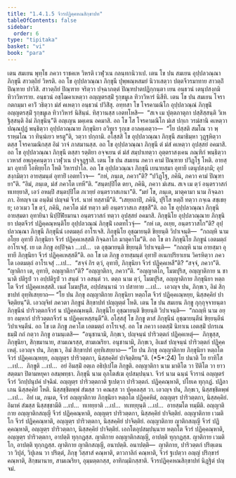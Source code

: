 ```yaml
---
title: "1.4.1.5 จีวรปฏิคฺคหณสิกฺขาปท"
tableOfContents: false
sidebar:
  order: 6
type: "tipitaka"
basket: "vi"
book: "para"
---
```



<DynamicBreadcrumb />

<Division number="508" book="para">

<Paragraph number="1956" book="para">
เตน สมเยน พุทฺโธ ภควา ราชคเห วิหรติ เวฬุวเน กลนฺทกนิวาเป. เตน โข ปน สมเยน อุปฺปลวณฺณา ภิกฺขุนี สาวตฺถิยํ วิหรติ. อถ โข อุปฺปลวณฺณา ภิกฺขุนี ปุพฺพณฺหสมยํ นิวาเสตฺวา ปตฺตจีวรมาทาย สาวตฺถิํ ปิณฺฑาย ปาวิสิ. สาวตฺถิยํ ปิณฺฑาย จริตฺวา ปจฺฉาภตฺตํ ปิณฺฑปาตปฏิกฺกนฺตา เยน อนฺธวนํ เตนุปสงฺกมิ ทิวาวิหาราย. อนฺธวนํ อชฺโฌคาเหตฺวา อญฺญตรสฺมิํ รุกฺขมูเล ทิวาวิหารํ นิสีทิ. เตน โข ปน สมเยน โจรา กตกมฺมา คาวิํ วธิตฺวา มํสํ คเหตฺวา อนฺธวนํ ปวิสิํสุ. อทฺทสา โข โจรคามณิโก อุปฺปลวณฺณํ ภิกฺขุนิํ อญฺญตรสฺมิํ รุกฺขมูเล ทิวาวิหารํ นิสินฺนํ. ทิสฺวานสฺส เอตทโหสิ—  “สเจ เม ปุตฺตภาตุกา ปสฺสิสฺสนฺติ วิเหฐิสฺสนฺติ อิมํ ภิกฺขุนินฺ”ติ อญฺเญน มคฺเคน อคมาสิ. อถ โข โส โจรคามณิโก มํเส ปกฺเก วรมํสานิ คเหตฺวา ปณฺณปุฏํ พนฺธิตฺวา อุปฺปลวณฺณาย ภิกฺขุนิยา อวิทูเร รุกฺเข อาลคฺเคตฺวา—  “โย ปสฺสติ สมโณ วา พฺราหฺมโณ วา ทินฺนํเยว หรตู”ติ, วตฺวา ปกฺกามิ. อโสฺสสิ โข อุปฺปลวณฺณา ภิกฺขุนี สมาธิมฺหา วุฏฺฐหิตฺวา ตสฺส โจรคามณิกสฺส อิมํ วาจํ ภาสมานสฺส. อถ โข อุปฺปลวณฺณา ภิกฺขุนี ตํ มํสํ คเหตฺวา อุปสฺสยํ อคมาสิ. อถ โข อุปฺปลวณฺณา ภิกฺขุนี ตสฺสา รตฺติยา อจฺจเยน ตํ มํสํ สมฺปาเทตฺวา อุตฺตราสงฺเคน ภณฺฑิกํ พนฺธิตฺวา เวหาสํ อพฺภุคฺคนฺตฺวา เวฬุวเน ปจฺจุฏฺฐาสิ.
</Paragraph>

<Paragraph number="1957" book="para">
เตน โข ปน สมเยน ภควา คามํ ปิณฺฑาย ปวิฏฺโฐ โหติ. อายสฺมา อุทายี โอหิยฺยโก โหติ วิหารปาโล. อถ โข อุปฺปลวณฺณา ภิกฺขุนี เยนายสฺมา อุทายี เตนุปสงฺกมิ; อุปสงฺกมิตฺวา อายสฺมนฺตํ อุทายิํ เอตทโวจ—  “กหํ, ภนฺเต, ภควา”ติ? “ปวิฏฺโฐ, ภคินิ, ภควา คามํ ปิณฺฑายา”ติ. “อิมํ, ภนฺเต, มํสํ ภควโต เทหี”ติ. “สนฺตปฺปิโต ตยา, ภคินิ, ภควา มํเสน. สเจ เม ตฺวํ อนฺตรวาสกํ ทเทยฺยาสิ, เอวํ อหมฺปิ สนฺตปฺปิโต ภเวยฺยํ อนฺตรวาสเกนา”ติ. “มยํ โข, ภนฺเต, มาตุคามา นาม กิจฺฉลาภา. อิทญฺจ เม อนฺติมํ ปญฺจมํ จีวรํ. นาหํ ทสฺสามี”ติ. “เสยฺยถาปิ, ภคินิ, ปุริโส หตฺถิํ ทตฺวา กจฺเฉ สชฺเชยฺย; เอวเมว โข ตฺวํ, ภคินิ, ภควโต มํสํ ทตฺวา มยิ อนฺตรวาสเก สชฺชสี”ติ. อถ โข อุปฺปลวณฺณา ภิกฺขุนี อายสฺมตา อุทายินา นิปฺปีฬิยมานา อนฺตรวาสกํ ทตฺวา อุปสฺสยํ อคมาสิ. ภิกฺขุนิโย อุปฺปลวณฺณาย ภิกฺขุนิยา ปตฺตจีวรํ ปฏิคฺคณฺหนฺติโย อุปฺปลวณฺณํ ภิกฺขุนิํ เอตทโวจุํ—  “กหํ เต, อเยฺย, อนฺตรวาสโก”ติ? อุปฺปลวณฺณา ภิกฺขุนี ภิกฺขุนีนํ เอตมตฺถํ อาโรเจสิ. ภิกฺขุนิโย อุชฺฌายนฺติ ขิยฺยนฺติ วิปาเจนฺติ—  “กถญฺหิ นาม อโยฺย อุทายี ภิกฺขุนิยา จีวรํ ปฏิคฺคเหสฺสติ กิจฺฉลาโภ มาตุคาโม”ติ. อถ โข ตา ภิกฺขุนิโย ภิกฺขูนํ เอตมตฺถํ อาโรเจสุํ. เย เต ภิกฺขู อปฺปิจฺฉา …เป…  เต อุชฺฌายนฺติ ขิยฺยนฺติ วิปาเจนฺติ—  “กถญฺหิ นาม อายสฺมา อุทายี ภิกฺขุนิยา จีวรํ ปฏิคฺคเหสฺสตี”ติ.
</Paragraph>

<Paragraph number="1958" book="para">
อถ โข เต ภิกฺขู อายสฺมนฺตํ อุทายิํ อเนกปริยาเยน วิครหิตฺวา ภควโต เอตมตฺถํ อาโรเจสุํ …เป…  “สจฺจํ กิร ตฺวํ, อุทายิ, ภิกฺขุนิยา จีวรํ ปฏิคฺคเหสี”ติ? “สจฺจํ, ภควา”ติ. “ญาติกา เต, อุทายิ, อญฺญาติกา”ติ? “อญฺญาติกา, ภควา”ติ. “อญฺญาตโก, โมฆปุริส, อญฺญาติกาย น ชานาติ ปติรูปํ วา อปฺปติรูปํ วา สนฺตํ วา อสนฺตํ วา. ตตฺถ นาม ตฺวํ, โมฆปุริส, อญฺญาติกาย ภิกฺขุนิยา หตฺถโต จีวรํ ปฏิคฺคเหสฺสสิ. เนตํ โมฆปุริส, อปฺปสนฺนานํ วา ปสาทาย …เป…  เอวญฺจ ปน, ภิกฺขเว, อิมํ สิกฺขาปทํ อุทฺทิเสยฺยาถ—
</Paragraph>

</Division>
<Division number="509" book="para">

<Paragraph number="1959" book="para">
<Emphasis>“โย ปน ภิกฺขุ อญฺญาติกาย ภิกฺขุนิยา หตฺถโต จีวรํ ปฏิคฺคเณฺหยฺย, นิสฺสคฺคิยํ ปาจิตฺติยนฺ”</Emphasis>ติ.
</Paragraph>

<Paragraph number="1960" book="para">
เอวญฺจิทํ ภควตา ภิกฺขูนํ สิกฺขาปทํ ปญฺญตฺตํ โหติ.
</Paragraph>

</Division>
<Division number="510" book="para">

<Paragraph number="1961" book="para">
เตน โข ปน สมเยน ภิกฺขู กุกฺกุจฺจายนฺตา ภิกฺขุนีนํ ปาริวตฺตกจีวรํ น ปฏิคฺคณฺหนฺติ. ภิกฺขุนิโย อุชฺฌายนฺติ ขิยฺยนฺติ วิปาเจนฺติ—  “กถญฺหิ นาม อยฺยา อมฺหากํ ปาริวตฺตกจีวรํ น ปฏิคฺคเหสฺสนฺตี”ติ.
</Paragraph>

<Paragraph number="1962" book="para">
อโสฺสสุํ โข ภิกฺขู ตาสํ ภิกฺขุนีนํ อุชฺฌายนฺตีนํ ขิยฺยนฺตีนํ วิปาเจนฺตีนํ. อถ โข เต ภิกฺขู ภควโต เอตมตฺถํ อาโรเจสุํ. อถ โข ภควา เอตสฺมิํ นิทาเน เอตสฺมิํ ปกรเณ ธมฺมิํ กถํ กตฺวา ภิกฺขู อามนฺเตสิ—  “อนุชานามิ, ภิกฺขเว, ปญฺจนฺนํ ปาริวตฺตกํ ปฏิคฺคเหตุํ—  ภิกฺขุสฺส, ภิกฺขุนิยา, สิกฺขมานาย, สามเณรสฺส, สามเณริยา. อนุชานามิ, ภิกฺขเว, อิเมสํ ปญฺจนฺนํ ปาริวตฺตกํ ปฏิคฺคเหตุํ. เอวญฺจ ปน, ภิกฺขเว, อิมํ สิกฺขาปทํ อุทฺทิเสยฺยาถ—
</Paragraph>

</Division>
<Division number="511" book="para">

<Paragraph number="1963" book="para">
<Emphasis>“โย ปน ภิกฺขุ อญฺญาติกาย ภิกฺขุนิยา หตฺถโต จีวรํ ปฏิคฺคเณฺหยฺย, อญฺญตฺร ปาริวตฺตกา, นิสฺสคฺคิยํ ปาจิตฺติยนฺ”</Emphasis>ติ. (*5*:<Emphasis>24</Emphasis>)
</Paragraph>

</Division>
<Division number="512" book="para">

<Paragraph number="1964" book="para">
<Emphasis>โย ปนา</Emphasis>ติ โย ยาทิโส …เป…  <Emphasis>ภิกฺขู</Emphasis>ติ …เป…  อยํ อิมสฺมิํ อตฺเถ อธิปฺเปโต ภิกฺขูติ.
</Paragraph>

<Paragraph number="1965" book="para">
<Emphasis>อญฺญาติกา</Emphasis> นาม มาติโต วา ปิติโต วา ยาว สตฺตมา ปิตามหยุคา อสมฺพทฺธา.
</Paragraph>

<Paragraph number="1966" book="para">
<Emphasis>ภิกฺขุนี</Emphasis> นาม อุภโตสํเฆ อุปสมฺปนฺนา.
</Paragraph>

<Paragraph number="1967" book="para">
<Emphasis>จีวรํ</Emphasis> นาม ฉนฺนํ จีวรานํ อญฺญตรํ จีวรํ วิกปฺปนุปคํ ปจฺฉิมํ.
</Paragraph>

<Paragraph number="1968" book="para">
<Emphasis>อญฺญตฺร ปาริวตฺตกา</Emphasis>ติ ฐเปตฺวา ปาริวตฺตกํ.
</Paragraph>

<Paragraph number="1969" book="para">
ปฏิคฺคณฺหาติ, ปโยเค ทุกฺกฏํ. ปฏิลาเภน นิสฺสคฺคิยํ โหติ. นิสฺสชฺชิตพฺพํ สํฆสฺส วา คณสฺส วา ปุคฺคลสฺส วา. เอวญฺจ ปน, ภิกฺขเว, นิสฺสชฺชิตพฺพํ …เป…  อิทํ เม, ภนฺเต, จีวรํ อญฺญาติกาย ภิกฺขุนิยา หตฺถโต ปฏิคฺคหิตํ, อญฺญตฺร ปาริวตฺตกา, นิสฺสคฺคิยํ. อิมาหํ สํฆสฺส นิสฺสชฺชามีติ …เป…  ทเทยฺยาติ …เป…  ทเทยฺยุนฺติ …เป…  อายสฺมโต ทมฺมีติ.
</Paragraph>

</Division>
<Division number="513" book="para">

<Paragraph number="1970" book="para">
อญฺญาติกาย อญฺญาติกสญฺญี จีวรํ ปฏิคฺคณฺหาติ, อญฺญตฺร ปาริวตฺตกา, นิสฺสคฺคิยํ ปาจิตฺติยํ. อญฺญาติกาย เวมติโก จีวรํ ปฏิคฺคณฺหาติ, อญฺญตฺร ปาริวตฺตกา, นิสฺสคฺคิยํ ปาจิตฺติยํ. อญฺญาติกาย ญาติกสญฺญี จีวรํ ปฏิคฺคณฺหาติ, อญฺญตฺร ปาริวตฺตกา, นิสฺสคฺคิยํ ปาจิตฺติยํ.
</Paragraph>

<Paragraph number="1971" book="para">
เอกโตอุปสมฺปนฺนาย หตฺถโต จีวรํ ปฏิคฺคณฺหาติ, อญฺญตฺร ปาริวตฺตกา, อาปตฺติ ทุกฺกฏสฺส. ญาติกาย อญฺญาติกสญฺญี, อาปตฺติ ทุกฺกฏสฺส. ญาติกาย เวมติโก, อาปตฺติ ทุกฺกฏสฺส. ญาติกาย ญาติกสญฺญี, อนาปตฺติ.
</Paragraph>

</Division>
<Division number="514" book="para">

<Paragraph number="1972" book="para">
อนาปตฺติ—  ญาติกาย, ปาริวตฺตกํ ปริตฺเตน วา วิปุลํ, วิปุเลน วา ปริตฺตํ, ภิกฺขุ วิสฺสาสํ คณฺหาติ, ตาวกาลิกํ คณฺหาติ, จีวรํ ฐเปตฺวา อญฺญํ ปริกฺขารํ คณฺหาติ, สิกฺขมานาย, สามเณริยา, อุมฺมตฺตกสฺส, อาทิกมฺมิกสฺสาติ.

</Paragraph>
</Division>

<Paragraph number="1973" type="center" book="para">
จีวรปฏิคฺคหณสิกฺขาปทํ นิฏฺฐิตํ ปญฺจมํ.
</Paragraph>